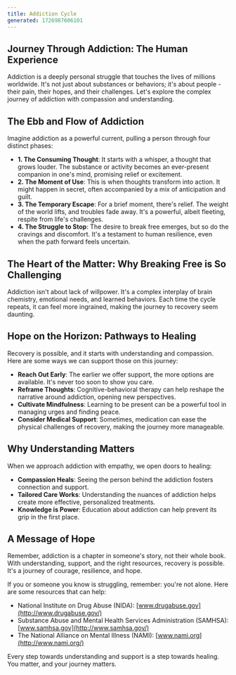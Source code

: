 ```yaml
---
title: Addiction Cycle
generated: 1726987606101
---
```


## **Journey Through Addiction: The Human Experience**

Addiction is a deeply personal struggle that touches the lives of millions worldwide. It's not just about substances or behaviors; it's about people - their pain, their hopes, and their challenges. Let's explore the complex journey of addiction with compassion and understanding.

## **The Ebb and Flow of Addiction**

Imagine addiction as a powerful current, pulling a person through four distinct phases:

- **1. The Consuming Thought**: It starts with a whisper, a thought that grows louder. The substance or activity becomes an ever-present companion in one's mind, promising relief or excitement.
- **2. The Moment of Use**: This is when thoughts transform into action. It might happen in secret, often accompanied by a mix of anticipation and guilt.
- **3. The Temporary Escape**: For a brief moment, there's relief. The weight of the world lifts, and troubles fade away. It's a powerful, albeit fleeting, respite from life's challenges.
- **4. The Struggle to Stop**: The desire to break free emerges, but so do the cravings and discomfort. It's a testament to human resilience, even when the path forward feels uncertain.

## **The Heart of the Matter: Why Breaking Free is So Challenging**

Addiction isn't about lack of willpower. It's a complex interplay of brain chemistry, emotional needs, and learned behaviors. Each time the cycle repeats, it can feel more ingrained, making the journey to recovery seem daunting.

## **Hope on the Horizon: Pathways to Healing**

Recovery is possible, and it starts with understanding and compassion. Here are some ways we can support those on this journey:

- **Reach Out Early**: The earlier we offer support, the more options are available. It's never too soon to show you care.
- **Reframe Thoughts**: Cognitive-behavioral therapy can help reshape the narrative around addiction, opening new perspectives.
- **Cultivate Mindfulness**: Learning to be present can be a powerful tool in managing urges and finding peace.
- **Consider Medical Support**: Sometimes, medication can ease the physical challenges of recovery, making the journey more manageable.

## **Why Understanding Matters**

When we approach addiction with empathy, we open doors to healing:

- **Compassion Heals**: Seeing the person behind the addiction fosters connection and support.
- **Tailored Care Works**: Understanding the nuances of addiction helps create more effective, personalized treatments.
- **Knowledge is Power**: Education about addiction can help prevent its grip in the first place.

## **A Message of Hope**

Remember, addiction is a chapter in someone's story, not their whole book. With understanding, support, and the right resources, recovery is possible. It's a journey of courage, resilience, and hope.

If you or someone you know is struggling, remember: you're not alone. Here are some resources that can help:

- National Institute on Drug Abuse (NIDA): [www.drugabuse.gov](http://www.drugabuse.gov/)
- Substance Abuse and Mental Health Services Administration (SAMHSA): [www.samhsa.gov](http://www.samhsa.gov/)
- The National Alliance on Mental Illness (NAMI): [www.nami.org](http://www.nami.org/)

Every step towards understanding and support is a step towards healing. You matter, and your journey matters.
